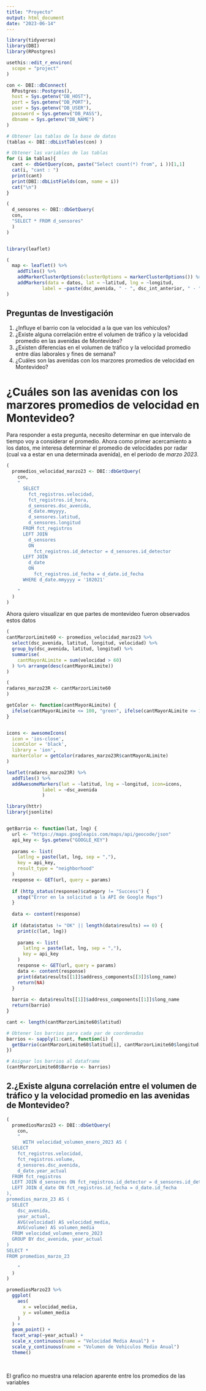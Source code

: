 ```yaml
---
title: "Proyecto"
output: html_document
date: "2023-06-14"
---
```



```r
library(tidyverse)
library(DBI)
library(RPostgres)
```

```r
usethis::edit_r_environ(
  scope = "project"
)
```

```r
con <- DBI::dbConnect(
  RPostgres::Postgres(),
  host = Sys.getenv("DB_HOST"),
  port = Sys.getenv("DB_PORT"),
  user = Sys.getenv("DB_USER"),
  password = Sys.getenv("DB_PASS"),
  dbname = Sys.getenv("DB_NAME")
)
```

```r
# Obtener las tablas de la base de datos
(tablas <- DBI::dbListTables(con) )

# Obtener las variables de las tablas
for (i in tablas){
  cant <- dbGetQuery(con, paste("Select count(*) from", i ))[1,1]
  cat(i, "cant : ")
  print(cant)
  print(DBI::dbListFields(con, name = i))
  cat("\n")
}

```

```r
(
  d_sensores <- DBI::dbGetQuery(
  con,
  "SELECT * FROM d_sensores"
  )
)
```

```r

```

```r
library(leaflet)

(
  map <- leaflet() %>%
    addTiles() %>%
    addMarkerClusterOptions(clusterOptions = markerClusterOptions()) %>%
    addMarkers(data = datos, lat = ~latitud, lng = ~longitud,
             label = ~paste(dsc_avenida, " - ", dsc_int_anterior, " - ", dsc_int_siguiente))
)

```

## Preguntas de Investigación

1.  ¿Influye el barrio con la velocidad a la que van los vehículos?
2.  ¿Existe alguna correlación entre el volumen de tráfico y la velocidad promedio en las avenidas de Montevideo?
3.  ¿Existen diferencias en el volumen de tráfico y la velocidad promedio entre días laborales y fines de semana?
4.  ¿Cuáles son las avenidas con los marzores promedios de velocidad en Montevideo?

# ¿Cuáles son las avenidas con los marzores promedios de velocidad en Montevideo?

Para responder a esta pregunta, necesito determinar en que intervalo de tiempo voy a considerar el promedio. Ahora como primer acercamiento a los datos, me interesa determinar el promedio de velocidades por radar (cual va a estar en una determinada avenida), en el periodo de *marzo 2023*.

```r
(
  promedios_velocidad_marzo23 <- DBI::dbGetQuery(
    con,
    "
      SELECT
        fct_registros.velocidad, 
        fct_registros.id_hora, 
        d_sensores.dsc_avenida, 
        d_date.mmyyyy, 
        d_sensores.latitud, 
        d_sensores.longitud
      FROM fct_registros
      LEFT JOIN 
        d_sensores 
        ON 
          fct_registros.id_detector = d_sensores.id_detector
      LEFT JOIN 
        d_date 
        ON 
          fct_registros.id_fecha = d_date.id_fecha
      WHERE d_date.mmyyyy = '102021'

    "
  )
)

```

Ahora quiero visualizar en que partes de montevideo fueron observados estos datos

```r
(
cantMarzorLimite60 <- promedios_velocidad_marzo23 %>% 
  select(dsc_avenida, latitud, longitud, velocidad) %>% 
  group_by(dsc_avenida, latitud, longitud) %>% 
  summarise(
    cantMayorALimite = sum(velocidad > 60)
  ) %>% arrange(desc(cantMayorALimite))
)

```



```r
(
radares_marzo23R <- cantMarzorLimite60
)

getColor <- function(cantMayorALimite) {
  ifelse(cantMayorALimite <= 100, "green", ifelse(cantMayorALimite <= 1000, "orange", "red"))
}


icons <- awesomeIcons(
  icon = 'ios-close',
  iconColor = 'black',
  library = 'ion',
  markerColor = getColor(radares_marzo23R$cantMayorALimite)
)

leaflet(radares_marzo23R) %>%
  addTiles() %>%
  addAwesomeMarkers(lat = ~latitud, lng = ~longitud, icon=icons,
             label = ~dsc_avenida
             )


```





```r
library(httr)
library(jsonlite)


getBarrio <- function(lat, lng) {
  url <- "https://maps.googleapis.com/maps/api/geocode/json"
  api_key <- Sys.getenv("GOOGLE_KEY")
  
  params <- list(
    latlng = paste(lat, lng, sep = ","),
    key = api_key,
    result_type = "neighborhood"
  )
  response <- GET(url, query = params)
  
  if (http_status(response)$category != "Success") {
    stop("Error en la solicitud a la API de Google Maps")
  }
  
  data <- content(response)
  
  if (data$status != "OK" || length(data$results) == 0) {
    print(c(lat, lng))
    
    params <- list(
      latlng = paste(lat, lng, sep = ","),
      key = api_key
    )
    response <- GET(url, query = params)
    data <- content(response)
    print(data$results[[1]]$address_components[[3]]$long_name)
    return(NA)
  }
  
  barrio <- data$results[[1]]$address_components[[1]]$long_name
  return(barrio)
}


```

```r
cant <- length(cantMarzorLimite60$latitud)

# Obtener los barrios para cada par de coordenadas
barrios <- sapply(1:cant, function(i) {
  getBarrio(cantMarzorLimite60$latitud[i], cantMarzorLimite60$longitud[i])
})

# Asignar los barrios al dataframe
(cantMarzorLimite60$Barrio <- barrios)
```


## 2.¿Existe alguna correlación entre el volumen de tráfico y la velocidad promedio en las avenidas de Montevideo?


```r
(
  promediosMarzo23 <- DBI::dbGetQuery(
    con,
    "
      WITH velocidad_volumen_enero_2023 AS (
  SELECT
    fct_registros.velocidad,
    fct_registros.volume,
    d_sensores.dsc_avenida, 
    d_date.year_actual
  FROM fct_registros
  LEFT JOIN d_sensores ON fct_registros.id_detector = d_sensores.id_detector
  LEFT JOIN d_date ON fct_registros.id_fecha = d_date.id_fecha
),
promedios_marzo_23 AS (
  SELECT
    dsc_avenida,
    year_actual,
    AVG(velocidad) AS velocidad_media,
    AVG(volume) AS volumen_media
  FROM velocidad_volumen_enero_2023
  GROUP BY dsc_avenida, year_actual
)
SELECT *
FROM promedios_marzo_23

    "
  )
)

```



```r
promediosMarzo23 %>% 
  ggplot(
    aes(
      x = velocidad_media,
      y = volumen_media
    )
  ) +
  geom_point() + 
  facet_wrap(~year_actual) +
  scale_x_continuous(name = "Velocidad Media Anual") +
  scale_y_continuous(name = "Volumen de Vehiculos Medio Anual") 
  theme()
  
    
```
El grafico no muestra una relacion aparente entre los promedios de las variables



